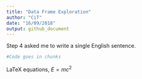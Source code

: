 ```yaml
---
title: "Data Frame Exploration"
author: "CiT"
date: "16/09/2018"
output: github_document
---
```



Step 4 asked me to write a single English sentence.

```r
#Code goes in chunks
```

LaTeX equations, $E = mc^{2}$